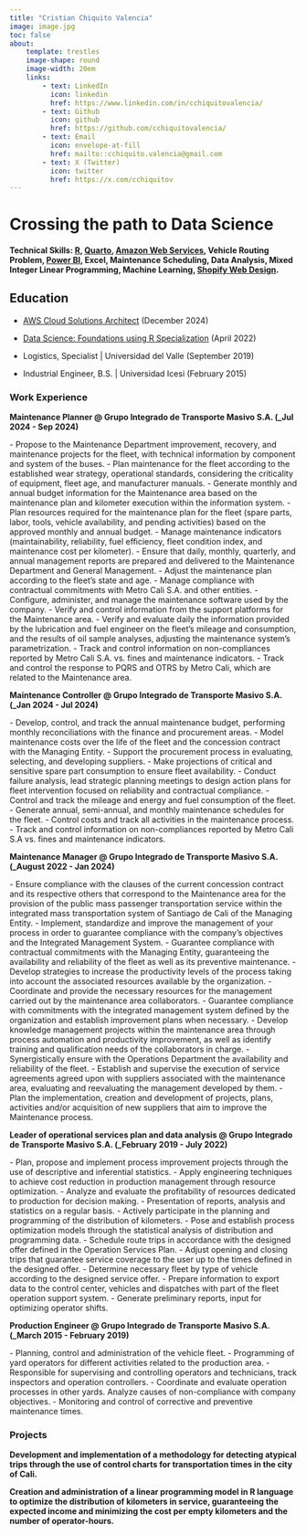 ```yaml
---
title: "Cristian Chiquito Valencia"
image: image.jpg
toc: false
about: 
    template: trestles
    image-shape: round
    image-width: 20em
    links: 
        - text: LinkedIn
          icon: linkedin
          href: https://www.linkedin.com/in/cchiquitovalencia/
        - text: Github
          icon: github
          href: https://github.com/cchiquitovalencia/
        - text: Email
          icon: envelope-at-fill
          href: mailto::cchiquito.valencia@gmail.com
        - text: X (Twitter)
          icon: twitter
          href: https://x.com/cchiquitov
---
```


# Crossing the path to Data Science

#### **Technical Skills**: [R](https://www.r-project.org/), [Quarto](https://quarto.org/), [Amazon Web Services](https://aws.amazon.com/), Vehicle Routing Problem, [Power BI](https://app.powerbi.com/), Excel, Maintenance Scheduling, Data Analysis, Mixed Integer Linear Programming, Machine Learning, [Shopify Web Design](https://www.shopify.com/co).

## Education

-   [AWS Cloud Solutions Architect](https://coursera.org/share/c957552fd68212ed4462e8a7f9faf96c) (December 2024)

-   [Data Science: Foundations using R Specialization](https://www.coursera.org/account/accomplishments/specialization/Z25X8FDPEMY3?utm_source=link&utm_medium=certificate&utm_content=cert_image&utm_campaign=sharing_cta&utm_product=s12n) (April 2022)

-   Logistics, Specialist \| Universidad del Valle (September 2019)

-   Industrial Engineer, B.S. \| Universidad Icesi (February 2015)

### Work Experience

**Maintenance Planner \@ Grupo Integrado de Transporte Masivo S.A. (\_Jul 2024 - Sep 2024)**

\- Propose to the Maintenance Department improvement, recovery, and maintenance projects for the fleet, with technical information by component and system of the buses. - Plan maintenance for the fleet according to the established wear strategy, operational standards, considering the criticality of equipment, fleet age, and manufacturer manuals. - Generate monthly and annual budget information for the Maintenance area based on the maintenance plan and kilometer execution within the information system. - Plan resources required for the maintenance plan for the fleet (spare parts, labor, tools, vehicle availability, and pending activities) based on the approved monthly and annual budget. - Manage maintenance indicators (maintainability, reliability, fuel efficiency, fleet condition index, and maintenance cost per kilometer). - Ensure that daily, monthly, quarterly, and annual management reports are prepared and delivered to the Maintenance Department and General Management. - Adjust the maintenance plan according to the fleet's state and age. - Manage compliance with contractual commitments with Metro Cali S.A. and other entities. - Configure, administer, and manage the maintenance software used by the company. - Verify and control information from the support platforms for the Maintenance area. - Verify and evaluate daily the information provided by the lubrication and fuel engineer on the fleet's mileage and consumption, and the results of oil sample analyses, adjusting the maintenance system's parametrization. - Track and control information on non-compliances reported by Metro Cali S.A. vs. fines and maintenance indicators. - Track and control the response to PQRS and OTRS by Metro Cali, which are related to the Maintenance area.

**Maintenance Controller \@ Grupo Integrado de Transporte Masivo S.A. (\_Jan 2024 - Jul 2024)**

\- Develop, control, and track the annual maintenance budget, performing monthly reconciliations with the finance and procurement areas. - Model maintenance costs over the life of the fleet and the concession contract with the Managing Entity. - Support the procurement process in evaluating, selecting, and developing suppliers. - Make projections of critical and sensitive spare part consumption to ensure fleet availability. - Conduct failure analysis, lead strategic planning meetings to design action plans for fleet intervention focused on reliability and contractual compliance. - Control and track the mileage and energy and fuel consumption of the fleet. - Generate annual, semi-annual, and monthly maintenance schedules for the fleet. - Control costs and track all activities in the maintenance process. - Track and control information on non-compliances reported by Metro Cali S.A vs. fines and maintenance indicators.

**Maintenance Manager \@ Grupo Integrado de Transporte Masivo S.A. (\_August 2022 - Jan 2024)**

\- Ensure compliance with the clauses of the current concession contract and its respective others that correspond to the Maintenance area for the provision of the public mass passenger transportation service within the integrated mass transportation system of Santiago de Cali of the Managing Entity. - Implement, standardize and improve the management of your process in order to guarantee compliance with the company's objectives and the Integrated Management System. - Guarantee compliance with contractual commitments with the Managing Entity, guaranteeing the availability and reliability of the fleet as well as its preventive maintenance. - Develop strategies to increase the productivity levels of the process taking into account the associated resources available by the organization. - Coordinate and provide the necessary resources for the management carried out by the maintenance area collaborators. - Guarantee compliance with commitments with the integrated management system defined by the organization and establish improvement plans when necessary. - Develop knowledge management projects within the maintenance area through process automation and productivity improvement, as well as identify training and qualification needs of the collaborators in charge. - Synergistically ensure with the Operations Department the availability and reliability of the fleet. - Establish and supervise the execution of service agreements agreed upon with suppliers associated with the maintenance area, evaluating and reevaluating the management developed by them. - Plan the implementation, creation and development of projects, plans, activities and/or acquisition of new suppliers that aim to improve the Maintenance process.

**Leader of operational services plan and data analysis \@ Grupo Integrado de Transporte Masivo S.A. (\_February 2019 - July 2022)**

\- Plan, propose and implement process improvement projects through the use of descriptive and inferential statistics. - Apply engineering techniques to achieve cost reduction in production management through resource optimization. - Analyze and evaluate the profitability of resources dedicated to production for decision making. - Presentation of reports, analysis and statistics on a regular basis. - Actively participate in the planning and programming of the distribution of kilometers. - Pose and establish process optimization models through the statistical analysis of distribution and programming data. - Schedule route trips in accordance with the designed offer defined in the Operation Services Plan. - Adjust opening and closing trips that guarantee service coverage to the user up to the times defined in the designed offer. - Determine necessary fleet by type of vehicle according to the designed service offer. - Prepare information to export data to the control center, vehicles and dispatches with part of the fleet operation support system. - Generate preliminary reports, input for optimizing operator shifts.

**Production Engineer \@ Grupo Integrado de Transporte Masivo S.A. (\_March 2015 - February 2019)**

\- Planning, control and administration of the vehicle fleet. - Programming of yard operators for different activities related to the production area. - Responsible for supervising and controlling operators and technicians, track inspectors and operation controllers. - Coordinate and evaluate operation processes in other yards. Analyze causes of non-compliance with company objectives. - Monitoring and control of corrective and preventive maintenance times.

### Projects

**Development and implementation of a methodology for detecting atypical trips through the use of control charts for transportation times in the city of Cali.**

**Creation and administration of a linear programming model in R language to optimize the distribution of kilometers in service, guaranteeing the expected income and minimizing the cost per empty kilometers and the number of operator-hours.**

